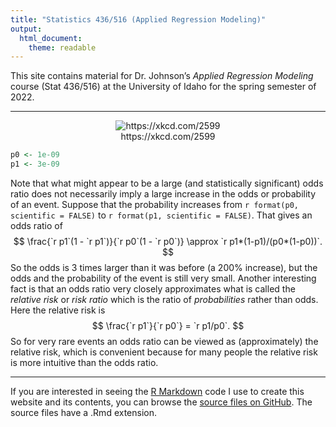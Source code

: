 ---
title: "Statistics 436/516 (Applied Regression Modeling)"
output: 
  html_document: 
    theme: readable
---
  
This site contains material for Dr. Johnson's *Applied Regression Modeling* course (Stat 436/516) at the University of Idaho for the spring semester of 2022.

***

<center>

![https://xkcd.com/2599](https://imgs.xkcd.com/comics/spacecraft_debris_odds_ratio.png)
</center>

```{r, echo = FALSE}
p0 <- 1e-09
p1 <- 3e-09
```

Note that what might appear to be a large (and statistically significant) odds ratio does not necessarily imply a large increase in the odds or probability of an event. Suppose that the probability increases from `r format(p0, scientific = FALSE)` to `r format(p1, scientific = FALSE)`. That gives an odds ratio of
$$
\frac{`r p1`(1 - `r p1`)}{`r p0`(1 - `r p0`)} \approx `r p1*(1-p1)/(p0*(1-p0))`.
$$
So the odds is 3 times larger than it was before (a 200% increase), but the odds and the probability of the event is still very small. Another interesting fact is that an odds ratio very closely approximates what is called the *relative risk* or *risk ratio* which is the ratio of *probabilities* rather than odds. Here the relative risk is
$$
\frac{`r p1`}{`r p0`} = `r p1/p0`.
$$
So for very rare events an odds ratio can be viewed as (approximately) the relative risk, which is convenient because for many people the relative risk is more intuitive than the odds ratio.

***

If you are interested in seeing the [R Markdown](https://rmarkdown.rstudio.com) code I use to create this website and its contents, you can browse the [source files on GitHub](https://github.com/trobinj/stat516/tree/gh-pages). The source files have a .Rmd extension.
